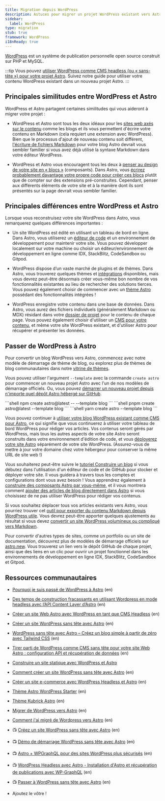 ```yaml
---
title: Migration depuis WordPress
description: Astuces pour migrer un projet WordPress existant vers Astro.
sidebar:
  label: WordPress
type: migration
stub: true
framework: WordPress
i18nReady: true
---
```


[WordPress](https://wordpress.org) est un système de publication personnelle open source construit sur PHP et MySQL.


:::tip
Vous pouvez [utiliser WordPress comme CMS headless (ou « sans-tête ») pour votre projet Astro](/fr/guides/cms/wordpress/). Suivez notre guide pour utiliser votre contenu WordPress existant dans un nouveau projet Astro.
:::

## Principales similitudes entre WordPress et Astro

WordPress et Astro partagent certaines similitudes qui vous aideront à migrer votre projet :

- WordPress et Astro sont tous les deux idéaux pour les [sites web axés sur le contenu](/fr/concepts/why-astro/#axé-sur-le-contenu) comme les blogs et ils vous permettent d'écrire votre contenu en Markdown (cela requiert une extension avec WordPress). Bien que le processus d'ajout de nouveau contenu soit différent, [l'écriture de fichiers Markdown](/fr/guides/markdown-content/) pour votre blog Astro devrait vous sembler familier si vous avez déjà utilisé la syntaxe Markdown dans votre éditeur WordPress.

- WordPress et Astro vous encouragent tous les deux à [penser au design de votre site en « blocs »](/fr/concepts/islands/) (composants). Dans Astro, vous [écrirez probablement davantage votre propre code pour créer ces blocs](/fr/basics/astro-components/) plutôt que de compter sur des extensions pré-construites. Cependant, penser aux différents éléments de votre site et à la manière dont ils sont présentés sur la page devrait vous sembler familier.

## Principales différences entre WordPress et Astro

Lorsque vous reconstruisez votre site WordPress dans Astro, vous remarquerez quelques différences importantes :

- Un site WordPress est édité en utilisant un tableau de bord en ligne. Dans Astro, vous utiliserez un [éditeur de code](/fr/editor-setup/) et un environnement de développement pour maintenir votre site. Vous pouvez développer localement sur votre machine ou choisir un éditeur/environnement de développement en ligne comme IDX, StackBlitz, CodeSandbox ou Gitpod.

- WordPress dispose d’un vaste marché de plugins et de thèmes. Dans Astro, vous trouverez quelques thèmes et [intégrations](https://astro.build/integrations/) disponibles, mais vous devrez peut-être désormais créer vous-même bon nombre de vos fonctionnalités existantes au lieu de rechercher des solutions tierces. Vous pouvez également choisir de commencer avec un [thème Astro](https://astro.build/themes) possédant des fonctionnalités intégrées !

- WordPress enregistre votre contenu dans une base de données. Dans Astro, vous aurez des fichiers individuels (généralement Markdown ou MDX) résidant dans votre [dossier de projet](/fr/basics/project-structure/) pour le contenu de chaque page. Vous pouvez également choisir d'utiliser un [CMS pour votre contenu](/fr/guides/cms/), et même votre site WordPress existant, et d'utiliser Astro pour récupérer et présenter les données.

## Passer de WordPress à Astro

Pour convertir un blog WordPress vers Astro, commencez avec notre modèle de démarrage de thème de blog, ou explorez plus de thèmes de blog communautaires dans notre [vitrine de thèmes](https://astro.build/themes). 

Vous pouvez utiliser l'argument `--template` avec la commande `create astro` pour commencer un nouveau projet Astro avec l'un de nos modèles de démarrage officiels. Ou, vous pouvez [démarrer un nouveau projet depuis n'importe quel dépôt Astro hébergé sur GitHub](/fr/install-and-setup/#utiliser-un-thème-ou-un-modèle-de-démarrage).

  <PackageManagerTabs>
    <Fragment slot="npm">
    ```shell
    npm create astro@latest -- --template blog
    ```
    </Fragment>
    <Fragment slot="pnpm">
    ```shell
    pnpm create astro@latest --template blog
    ```
    </Fragment>
    <Fragment slot="yarn">
    ```shell
    yarn create astro --template blog
    ```
    </Fragment>
  </PackageManagerTabs>

Vous pouvez continuer à [utiliser votre blog WordPress existant comme CMS pour Astro](/fr/guides/cms/wordpress/), ce qui signifie que vous continuerez à utiliser votre tableau de bord WordPress pour rédiger vos articles. Vos contenus seront gérés par WordPress, mais tous les autres aspects de votre site Astro seront construits dans votre environnement d'édition de code, et vous [déployerez votre site Astro](/fr/guides/deploy/) séparément de votre site WordPress. (Assurez-vous de mettre à jour votre domaine chez votre hébergeur pour conserver la même URL de site web !)

Vous souhaiterez peut-être suivre le [tutoriel Construire un blog](/fr/tutorial/0-introduction/) si vous débutez dans l'utilisation d'un éditeur de code et de GitHub pour stocker et déployer votre site. Il vous guidera à travers tous les comptes et configurations dont vous avez besoin ! Vous apprendrez également à [construire des composants Astro par vous-même](/fr/tutorial/3-components/), et il vous montrera comment [ajouter des articles de blog directement dans Astro](/fr/tutorial/2-pages/2/) si vous choisissez de ne pas utiliser WordPress pour rédiger vos contenus.

Si vous souhaitez déplacer tous vos articles existants vers Astro, vous pourriez trouver cet [outil pour exporter du contenu Markdown depuis WordPress utile](https://github.com/lonekorean/wordpress-export-to-markdown). Vous devrez peut-être apporter quelques ajustements au résultat si vous devez [convertir un site WordPress volumineux ou compliqué vers Markdown](https://swizec.com/blog/how-to-export-a-large-wordpress-site-to-markdown/).

Pour convertir d'autres types de sites, comme un portfolio ou un site de documentation, découvrez plus de modèles de démarrage officiels sur [astro.new](https://astro.new). Vous trouverez un lien vers le dépôt GitHub de chaque projet, ainsi que des liens en un clic pour ouvrir un projet fonctionnel dans les environnements de développement en ligne IDX, StackBlitz, CodeSandbox et Gitpod.

## Ressources communautaires

- [Pourquoi je suis passé de WordPress à Astro](https://dev.to/fratzinger/why-i-switched-from-wordpress-to-astro-5ge) (en)
- [Des temps de construction fracassants en utilisant Wordpress en mode headless avec l’API Content Layer d’Astro](https://andrewkepson.com/blog/headless-wordpress/build-time-astro-content-layer-api/) (en)
- [Créer un site Web Astro avec WordPress en tant que CMS Headless](https://blog.openreplay.com/building-an-astro-website-with-wordpress-as-a-headless-cms/) (en)
- [Créer un site WordPress sans tête avec Astro](https://wpengine.com/builders/building-headless-wordpress-site-astro/) (en)
- [WordPress sans tête avec Astro – Créez un blog simple à partir de zéro avec Tailwind CSS](https://fullstackdigital.io/blog/headless-wordpress-with-astro-build-a-simple-blog/) (en)
- [Tirer parti de WordPress comme CMS sans tête pour votre site Web Astro : configuration API et récupération de données](https://medium.com/@bangemann.dev/configure-wordpress-rest-api-setup-data-fetching-4af5161095f6) (en)
- [Construire un site statique avec WordPress et Astro](https://kinsta.com/fr/blog/site-statique-wordpress-astro/)
- [Comment créer un site WordPress sans tête avec Astro](https://dev.to/mathiasahlgren/how-to-set-up-a-headless-wordpress-site-with-astro-3a2h) (en)
- [Créer un site e-commerce avec WordPress Headless et Astro](https://shaxadd.medium.com/building-an-e-commerce-website-with-headless-wordpress-and-astro-2712d8c8b735) (en)
- [Thème Astro WordPress Starter](https://astro.build/themes/details/astro-wordpress-starter/) (en)
- [Thème Kubrick Astro](https://astro.build/themes/details/kubrick-astro/) (en)
- [Migrer de WordPress vers Astro](https://delucis.github.io/dewp/) (en)
- [Comment j'ai migré de Wordpress vers Astro](https://itsthatlady.dev/blog/migrate-from-wordpress-to-astro/) (en)
- 📺 [Créez un site WordPress sans tête avec Astro](https://www.youtube.com/watch?v=54U7dVmhyxE) (en)
- 📺 [Démo de démarrage WordPress sans tête avec Astro](https://www.youtube.com/watch?v=BcoxZZIfESI) (en)
- 📺 [Astro + WPGraphQL pour des sites WordPress plus sécurisés](https://www.youtube.com/watch?v=fWxn-r83ygQ) (en)
- 📺 [WordPress Headless avec Astro - Installation d'Astro et récupération de publications avec WP-GraphQL](https://www.youtube.com/watch?v=2PSqABrME28) (en)
- 📺 [Passer à WordPress sans tête avec Astro](https://www.youtube.com/watch?v=MP2TR6Z_YTc) (en)

- Ajoutez le vôtre !
